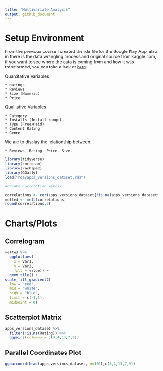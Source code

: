 ```yaml
---
title: "Multivariate Analysis"
output: github_document
---
```


# Setup Environment

From the previous course I created the rda file for the Google Play App, also in there is the data wrangling process and original source from kaggle.com, if you want to see where the data is coming from and how it was transformed, you can take a look at [here](https://github.com/irmoralesb/BeginningDataVisualizationWithR).

Quantitative Variables

    * Ratings
    * Reviews
    * Size (Numeric)
    * Price
    
Qualitative Variables

    * Category
    * Installs (Install range)
    * Type (Free/Paid)
    * Content Rating
    * Genre

We are to display the relationship between:
   
    * Reviews, Rating, Price, Size.


```r
library(tidyverse)
library(corrgram)
library(reshape2)
library(GGally)
load("rda/apps_versions_dataset.rda")

#Create correlation matrix

correlations <- cor(apps_versions_dataset[!is.na(apps_versions_dataset$Rating),c(3,4,13,15)])
melted <- melt(correlations)  
round(correlations,2)  

```


# Charts/Plots

## Correlogram

```r
melted %>%
  ggplot(aes(
    x = Var1,
    y = Var2,
    fill = value)) +
  geom_tile() +
scale_fill_gradient2(
  low = "red",
  mid = "white",
  high = "blue",
  limit = c(-1,1),
  midpoint = 0)
```

## Scatterplot Matrix
```r
apps_versions_dataset %>%
  filter(!is.na(Rating)) %>%
  ggpairs(columns = c(3,4,13,7,9))
```

## Parallel Coordinates Plot

```r
ggparcoord(head(apps_versions_dataset, n=100),c(3,4,13,7,9))
```

